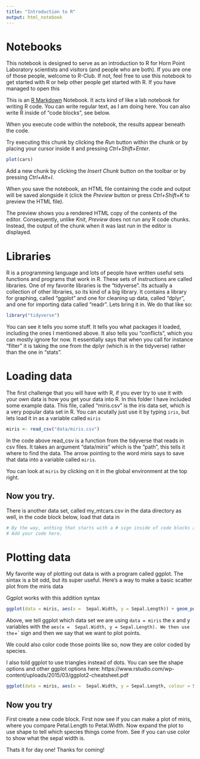```yaml
---
title: "Introduction to R"
output: html_notebook
---
```


# Notebooks

This notebook is designed to serve as an introduction to R for Horn Point Laboratory scientists and visitors (and people who are both). If you are one of those people, welcome to R-Club. If not, feel free to use this notebook to get started with R or help other people get started with R. If you have managed to open this 

This is an [R Markdown](http://rmarkdown.rstudio.com) Notebook. It acts kind of like a lab notebook for writing R code. You can write regular text, as I am doing here. You can also write R inside of "code blocks", see below.

When you execute code within the notebook, the results appear beneath the code. 

Try executing this chunk by clicking the *Run* button within the chunk or by placing your cursor inside it and pressing *Ctrl+Shift+Enter*. 

```r
plot(cars)
```

Add a new chunk by clicking the *Insert Chunk* button on the toolbar or by pressing *Ctrl+Alt+I*.

When you save the notebook, an HTML file containing the code and output will be saved alongside it (click the *Preview* button or press *Ctrl+Shift+K* to preview the HTML file).

The preview shows you a rendered HTML copy of the contents of the editor. Consequently, unlike *Knit*, *Preview* does not run any R code chunks. Instead, the output of the chunk when it was last run in the editor is displayed.

# Libraries
R is a programming language and lots of people have written useful sets functions and programs that work in R. These sets of instructions are called libraries. One of my favorite libraries is the "tidyverse". Its actually a collection of other libraries, so its kind of a big library. It contains a library for graphing, called "ggplot" and one for cleaning up data, called "dplyr", and one for importing data called "readr". Lets bring it in. We do that like so:

```r
library("tidyverse")
```

You can see it tells you some stuff. It tells you what packages it loaded, including the ones I mentioned above. It also tells you "conflicts", which you can mostly ignore for now. It essentially says that when you call for instance "filter" it is taking the one from the dplyr (which is in the tidyverse) rather than the one in "stats". 

# Loading data

The first challenge that you will have with R, if you ever try to use it with your own data is how you get your data into R. In this folder I have included some example data. This file, called "miris.csv" is the iris data set, which is a very popular data set in R. You can acutally just use it by typing `iris`, but lets load it in as a variable called `miris`

```r
miris <- read_csv("data/miris.csv")
```

In the code above read_csv is a function from the tidyverse that reads in csv files. It takes an argument "data/miris" which is the "path", this tells it where to find the data. The arrow pointing to the word miris says to save that data into a variable called `miris`.

You can look at `miris` by clicking on it in the global environment at the top right.

## Now you try.
There is another data set, called my_mtcars.csv in the data directory as well, in the code block below, load that data in

```r
# By the way, anthing that starts with a # sign inside of code blocks are not run.
# Add your code here.

```

# Plotting data

My favorite way of plotting out data is with a program called ggplot. The sintax is a bit odd, but its super useful. Here's a way to make a basic scatter plot from the miris data

Ggplot works with this addition syntax

```r
ggplot(data = miris, aes(x =  Sepal.Width, y = Sepal.Length)) + geom_point()
```


Above, we tell ggplot which data set we are using `data = miris` the x and y variables with the `aes(x =  Sepal.Width, y = Sepal.Length).
We then use the `+` sign
and then we say that we want to plot points.

We could also color code those points like so, now they are color coded by species.

I also told ggplot to use triangles instead of dots. You can see the shape options and other ggplot options here:
https://www.rstudio.com/wp-content/uploads/2015/03/ggplot2-cheatsheet.pdf

```r
ggplot(data = miris, aes(x =  Sepal.Width, y = Sepal.Length, colour = Species)) + geom_point(shape = 2)
```

## Now you try
First create a new code block.
First now see if you can make a plot of miris, where you compare Petal.Length to Petal.Width.
Now expand the plot to use shape to tell which species things come from.
See if you can use color to show what the sepal width is.

Thats it for day one! Thanks for coming!
